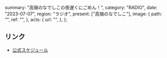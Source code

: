   summary: "高嶺のなでしこの夜遅くにごめん！",
  category: "RADIO",
  date: "2023-07-07",
  region: "ラジオ",
  present: ["高嶺のなでしこ"],
  image: {
    path: "",
    ref: "",
  },
  acts: {
    url: "",
  },
};

## リンク

- [公式スケジュール](https://takanenonadeshiko.jp/?p=1009)
